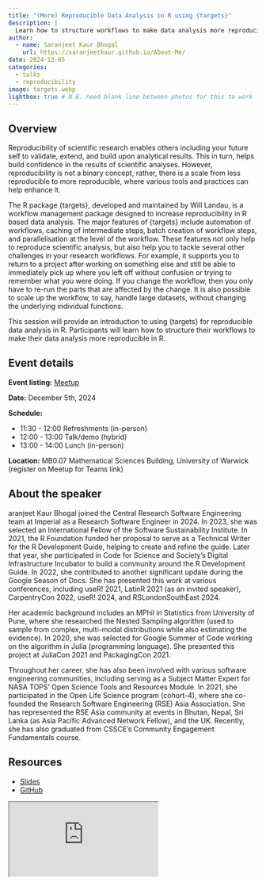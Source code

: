 ```yaml
---
title: "(More) Reproducible Data Analysis in R using {targets}"
description: |
  Learn how to structure workflows to make data analysis more reproducible in R.
author:
  - name: Saranjeet Kaur Bhogal
    url: https://saranjeetkaur.github.io/About-Me/
date: 2024-12-05
categories:
  - talks
  - reproducibility
image: targets.webp
lightbox: true # N.B. need blank line between photos for this to work
---
```


## Overview

Reproducibility of scientific research enables others including your future self to validate, extend, and build upon analytical results. This in turn, helps build confidence in the results of scientific analyses. However, reproducibility is not a binary concept, rather, there is a scale from less reproducible to more reproducible, where various tools and practices can help enhance it.

The R package {targets}, developed and maintained by Will Landau, is a workflow management package designed to increase reproducibility in R based data analysis. The major features of {targets} include automation of workflows, caching of intermediate steps, batch creation of workflow steps, and parallelisation at the level of the workflow. These features not only help to reproduce scientific analysis, but also help you to tackle several other challenges in your research workflows. For example, it supports you to return to a project after working on something else and still be able to immediately pick up where you left off without confusion or trying to remember what you were doing. If you change the workflow, then you only have to re-run the parts that are affected by the change. It is also possible to scale up the workflow, to say, handle large datasets, without changing the underlying individual functions.

This session will provide an introduction to using {targets} for reproducible data analysis in R. Participants will learn how to structure their workflows to make their data analysis more reproducible in R.

## Event details

**Event listing:** [Meetup](https://www.meetup.com/warwickrug/events/304705506/)

**Date:** December 5th, 2024

**Schedule:**

- 11:30 - 12:00 Refreshments (in-person)
- 12:00 - 13:00 Talk/demo (hybrid)
- 13:00 - 14:00 Lunch (in-person)

**Location:** MB0.07 Mathematical Sciences Building, University of Warwick (register on Meetup for Teams link)

## About the speaker

aranjeet Kaur Bhogal joined the Central Research Software Engineering team at Imperial as a Research Software Engineer in 2024. In 2023, she was selected an International Fellow of the Software Sustainability Institute. In 2021, the R Foundation funded her proposal to serve as a Technical Writer for the R Development Guide, helping to create and refine the guide. Later that year, she participated in Code for Science and Society's Digital Infrastructure Incubator to build a community around the R Development Guide. In 2022, she contributed to another significant update during the Google Season of Docs. She has presented this work at various conferences, including useR! 2021, LatinR 2021 (as an invited speaker), CarpentryCon 2022, useR! 2024, and RSLondonSouthEast 2024.

Her academic background includes an MPhil in Statistics from University of Pune, where she researched the Nested Sampling algorithm (used to sample from complex, multi-modal distributions while also estimating the evidence). In 2020, she was selected for Google Summer of Code working on the algorithm in Julia (programming language). She presented this project at JuliaCon 2021 and PackagingCon 2021.

Throughout her career, she has also been involved with various software engineering communities, including serving as a Subject Matter Expert for NASA TOPS' Open Science Tools and Resources Module. In 2021, she participated in the Open Life Science program (cohort-4), where she co-founded the Research Software Engineering (RSE) Asia Association. She has represented the RSE Asia community at events in Bhutan, Nepal, Sri Lanka (as Asia Pacific Advanced Network Fellow), and the UK. Recently, she has also graduated from CSSCE's Community Engagement Fundamentals course.

## Resources

- [Slides](https://saranjeetkaur.github.io/reproducible-analysis-targets/){target="_blank"} 
- [GitHub](https://github.com/SaranjeetKaur/reproducible-analysis-targets)

<iframe class="slide-deck ar16x9" src="https://saranjeetkaur.github.io/reproducible-analysis-targets/" title="Slides">
</iframe>

<!--

## Photos

Add after the event

![](media/IMG1.jpeg){group="my-gallery"}

![](media/IMG2.jpeg){group="my-gallery"}

![](media/IMG3.jpeg){group="my-gallery"}

-->
